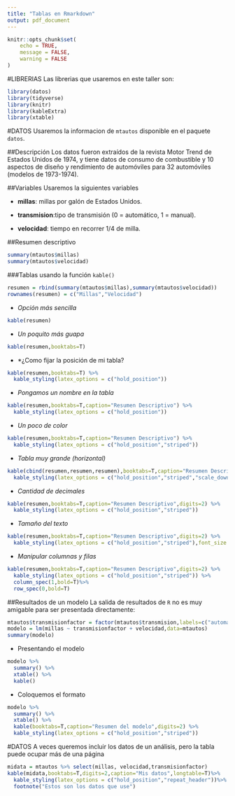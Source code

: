 ```yaml
---
title: "Tablas en Rmarkdown"
output: pdf_document
---
```



```r
knitr::opts_chunk$set(
	echo = TRUE,
	message = FALSE,
	warning = FALSE
)
```

#LIBRERIAS
Las librerias que usaremos en este taller son:
```r
library(datos)
library(tidyverse)
library(knitr)
library(kableExtra)
library(xtable)
```

#DATOS
Usaremos la informacion de `mtautos` disponible en el paquete `datos`.

##Descripción
Los datos fueron extraídos de la revista Motor Trend de Estados Unidos de 1974, y tiene datos de consumo de combustible y 10 aspectos de diseño y rendimiento de automóviles para 32 automóviles (modelos de 1973-1974).

##Variables
Usaremos la siguientes variables

- **millas**: millas por galón de Estados Unidos.

- **transmision**:tipo de transmisión (0 = automático, 1 = manual).

- **velocidad**: tiempo en recorrer 1/4 de milla.

##Resumen descriptivo

```r
summary(mtautos$millas)
summary(mtautos$velocidad)
```

###Tablas usando la función `kable()`

```r
resumen = rbind(summary(mtautos$millas),summary(mtautos$velocidad))
rownames(resumen) = c("Millas","Velocidad")
```

- *Opción más sencilla*
```r
kable(resumen)
```

- *Un poquito más guapa*
```r
kable(resumen,booktabs=T)
```

- *¿Como fijar la posición de mi tabla?
```r
kable(resumen,booktabs=T) %>%
  kable_styling(latex_options = c("hold_position"))
```

- *Pongamos un nombre en la tabla*
```r
kable(resumen,booktabs=T,caption="Resumen Descriptivo") %>%
  kable_styling(latex_options = c("hold_position"))
```

- *Un poco de color*
```r
kable(resumen,booktabs=T,caption="Resumen Descriptivo") %>%
  kable_styling(latex_options = c("hold_position","striped"))
```

- *Tabla muy grande (horizontal)*
```r
kable(cbind(resumen,resumen,resumen),booktabs=T,caption="Resumen Descriptivo") %>%
  kable_styling(latex_options = c("hold_position","striped","scale_down"))
```

- *Cantidad de decimales*
```r
kable(resumen,booktabs=T,caption="Resumen Descriptivo",digits=2) %>%
  kable_styling(latex_options = c("hold_position","striped"))
```

- *Tamaño del texto*
```r
kable(resumen,booktabs=T,caption="Resumen Descriptivo",digits=2) %>%
  kable_styling(latex_options = c("hold_position","striped"),font_size = 8)
```

- *Manipular columnas y filas*
```r
kable(resumen,booktabs=T,caption="Resumen Descriptivo",digits=2) %>%
  kable_styling(latex_options = c("hold_position","striped")) %>%
  column_spec(1,bold=T)%>%
  row_spec(0,bold=T)
```

##Resultados de un modelo
La salida de resultados de `R` no es muy amigable para ser presentada directamente:

```r
mtautos$transmisionfactor = factor(mtautos$transmision,labels=c("automatica","manual"))
modelo = lm(millas ~ transmisionfactor + velocidad,data=mtautos)
summary(modelo)
```

- Presentando el modelo

```r
modelo %>%
  summary() %>%
  xtable() %>%
  kable()
```

- Coloquemos el formato
```r
modelo %>%
  summary() %>%
  xtable() %>%
  kable(booktabs=T,caption="Resumen del modelo",digits=2) %>%
  kable_styling(latex_options = c("hold_position","striped"))
```


#DATOS
A veces queremos incluir los datos de un análisis, pero la tabla puede ocupar más de una página

```r
midata = mtautos %>% select(millas, velocidad,transmisionfactor)
kable(midata,booktabs=T,digits=2,caption="Mis datos",longtable=T)%>%
  kable_styling(latex_options = c("hold_position","repeat_header"))%>%
  footnote("Estos son los datos que use")
```

